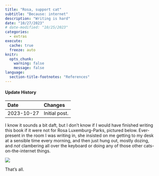 ```yaml
---
title: "Rosa, support cat"
subtitle: "Because: internet"
description: "Writing is hard"
date: "10/27/2023"
# date-modified: "10/25/2023"
categories:
  - extras
execute: 
  cache: true
  freeze: auto
knitr:
  opts_chunk: 
    warning: false
    message: false
language:
  section-title-footnotes: "References"
---
```


::: {.callout-note collapse="true"}
#### Update History

| Date       | Changes
|:-          |:-------
| 2023-10-27 | Initial post.

:::

I know it sounds a bit daft, but I don't know if I would have finished writing this book if it were not for Rosa Luxemburg-Parks, pictured below. Ever-present in the room I was writing in, she insisted on me getting to my desk at a sensible time every morning, and then just hung out, mostly dozing, and _not_ clambering all over the keyboard or doing any of those other cats-on-the-internet things.

![](rosa-hard-at-work.jpg)

That's all.